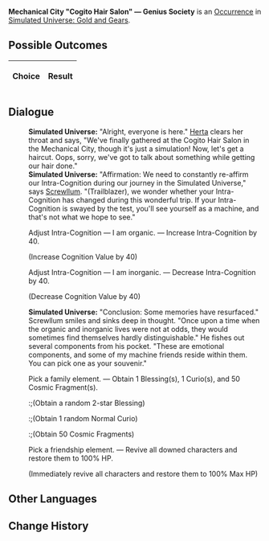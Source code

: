 {{Simulated Universe Event Infobox
|title         = Mechanical City "Cogito Hair Salon" &mdash; Genius Society
|image         = Random Event 9.png
|type          =
|domains_su    = 
|domains_ext   = 
|domains_swarm = 
|domains_gng   = Abnormal
|requirements  =
|prev          = 
|next          = 
|indexRewards  =
|characters    = Herta;Screwllum
}}
'''Mechanical City "Cogito Hair Salon" &mdash; Genius Society''' is an [[Simulated Universe/Occurrence|Occurrence]] in [[Simulated Universe: Gold and Gears]].

==Possible Outcomes==
{| class="article-table"
!Choice
!Result

|}

<!--
==Gameplay Notes==

-->
==Dialogue==
{{Dialogue Start}}
:'''Simulated Universe:''' "Alright, everyone is here." [[Herta]] clears her throat and says, "We've finally gathered at the Cogito Hair Salon in the Mechanical City, though it's just a simulation! Now, let's get a haircut. Oops, sorry, we've got to talk about something while getting our hair done."
:'''Simulated Universe:''' "Affirmation: We need to constantly re-affirm our Intra-Cognition during our journey in the Simulated Universe," says [[Screwllum]]. "(Trailblazer), we wonder whether your Intra-Cognition has changed during this wonderful trip. If your Intra-Cognition is swayed by the test, you'll see yourself as a machine, and that's not what we hope to see."
:{{DIcon|Star}} Adjust Intra-Cognition &mdash; I am organic. &mdash; Increase Intra-Cognition by 40.
:;(Increase Cognition Value by 40)
:{{DIcon|Star}} Adjust Intra-Cognition &mdash; I am inorganic. &mdash; Decrease Intra-Cognition by 40.
:;(Decrease Cognition Value by 40)
:'''Simulated Universe:''' "Conclusion: Some memories have resurfaced." Screwllum smiles and sinks deep in thought. "Once upon a time when the organic and inorganic lives were not at odds, they would sometimes find themselves hardly distinguishable." He fishes out several components from his pocket. "These are emotional components, and some of my machine friends reside within them. You can pick one as your souvenir."
:{{DIcon|Star}} Pick a family element. &mdash; Obtain 1 Blessing(s), 1 Curio(s), and 50 Cosmic Fragment(s).
::;(Obtain a random 2-star Blessing)
::;(Obtain 1 random Normal Curio)
::;(Obtain 50 Cosmic Fragments)
:{{DIcon|Star}} Pick a friendship element. &mdash; Revive all downed characters and restore them to 100% HP.
:;(Immediately revive all characters and restore them to 100% Max HP)
{{Dialogue End}}

==Other Languages==
{{Other Languages
|en    = Mechanical City "Cogito Hair Salon" &mdash; Genius Society
|zhs   = 机械城「认知理发馆」- 天才俱乐部
|zht   = 機械城「認知理髮館」- 天才俱樂部
|ja    = 機械城「認識理容所」-天才クラブ
|ko    = 기계 도시 「인지 미용실」 - 지니어스 클럽
|es    = Peluquería cognitiva de Ciudad Mecánica - Círculo de Genios
|fr    = Mechacité « Salon de coiffure Cogito » &mdash; Société des génies
|ru    = Салон «Сознание» Машинограда - Общество гениев
|th    = เมืองจักรกล "ร้านทำผม Cogito" - สมาคมอัจฉริยะ
|vi    = Thành Phố Máy Móc "Salon Tóc Nhận Thức" - CLB Thiên Tài
|de    = Mechanische Stadt: „Frisörsalon Cogito“ &mdash; Geniusgesellschaft
|id    = Kota Mekanik : "Cogito Hair Salon" - Genius Society
|pt    = Cidade Mecânica "Salão de Cabeleireiro Cogito" - Sociedade de Gênios
}}

==Change History==
{{Change History|1.0}}
